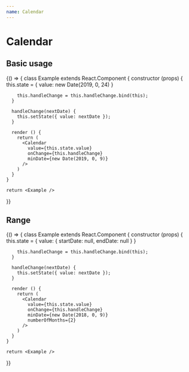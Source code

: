 ```yaml
---
name: Calendar
---
```



# Calendar

<PropsTable of={Calendar} />

## Basic usage

<Playground>
  {() => {
    class Example extends React.Component {
      constructor (props) {
        this.state = {
          value: new Date(2019, 0, 24)
        }
        
        this.handleChange = this.handleChange.bind(this);
      }
      
      handleChange(nextDate) {
        this.setState({ value: nextDate });
      }
      
      render () {
        return (
          <Calendar
            value={this.state.value}
            onChange={this.handleChange}
            minDate={new Date(2019, 0, 9)}
          />
        )
      }
    }
    
    return <Example />
  }}
</Playground>

## Range

<Playground>
  {() => {
    class Example extends React.Component {
      constructor (props) {
        this.state = {
          value: {
            startDate: null,
            endDate: null
          }
        }
        
        this.handleChange = this.handleChange.bind(this);
      }
      
      handleChange(nextDate) {
        this.setState({ value: nextDate });
      }

      render () {
        return (
          <Calendar
            value={this.state.value}
            onChange={this.handleChange}
            minDate={new Date(2018, 0, 9)}
            numberOfMonths={2}
          />
        )
      }
    }
    
    return <Example />
  }}
</Playground>
